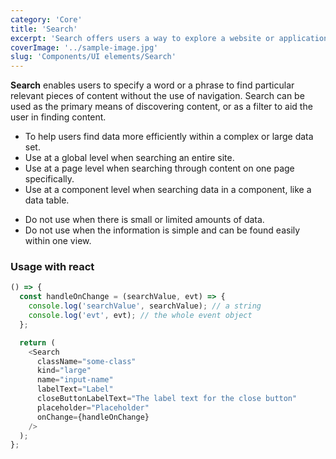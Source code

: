 ```yaml
---
category: 'Core'
title: 'Search'
excerpt: 'Search offers users a way to explore a website or application using keywords. Search can be used as the primary means of discovering content or as a filter to aid the user in finding content.'
coverImage: '../sample-image.jpg'
slug: 'Components/UI elements/Search'
---
```


**Search** enables users to specify a word or a phrase to find particular relevant pieces of content without the use of navigation. Search can be used as the primary means of discovering content, or as a filter to aid the user in finding content.

<DoUse>

- To help users find data more efficiently within a complex or large data set.
- Use at a global level when searching an entire site.
- Use at a page level when searching through content on one page specifically.
- Use at a component level when searching data in a component, like a data table.

</DoUse>

<DoNotUse>

- Do not use when there is small or limited amounts of data.
- Do not use when the information is simple and can be found easily within one view.

</DoNotUse>

### Usage with react

```js live
() => {
  const handleOnChange = (searchValue, evt) => {
    console.log('searchValue', searchValue); // a string
    console.log('evt', evt); // the whole event object
  };

  return (
    <Search
      className="some-class"
      kind="large"
      name="input-name"
      labelText="Label"
      closeButtonLabelText="The label text for the close button"
      placeholder="Placeholder"
      onChange={handleOnChange}
    />
  );
};
```
